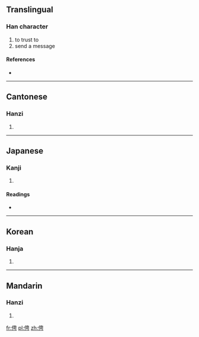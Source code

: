 ==Translingual==

===Han character===
{{Han char|rn=9|rad=人|as=07|sn=9|four=2522<sub>7</sub>|canj=人中田尸 (OLWS)}}

# to trust to
# send a message

====References====
* {{Han ref|kx=0105.160|dkj=00701|dj=0222.050|hdz=10162.010|uh=4FDC|ud=20444|bh=CDE5|bd=52709}}

----

==Cantonese==

===Hanzi===
{{yue-hanzi|jyut=|y=ping1}}

# {{defn|Cantonese|sort=人07}}

----

==Japanese==

===Kanji===
{{ja-kanji|grade=|rs=人07}}

# {{defn|Japanese|sort=人07}}

====Readings====
* {{ja-readings|on=[[へい]] (hei), [[びょう]] (byō)|kun=[[つかう]] (tsukau), [[おとこだて]] (otokodate)}}

----

==Korean==

===Hanja===
{{ko-hanja|hangeul=빙|rv=bing|mr=ping}}

# {{defn|Korean|sort=人07}}

----

==Mandarin==

===Hanzi===
{{cmn-hanzi|pin=[[pīng]] ([[ping1]]), [[shù]] ([[shu4]])|wg=p'ing<sup>1</sup>, shu<sup>4</sup>}}

# {{defn|Mandarin|sort=人07}}

[[fr:俜]]
[[pl:俜]]
[[zh:俜]]